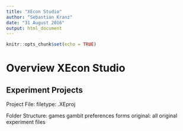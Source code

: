 ```yaml
---
title: "XEcon Studio"
author: "Sebastian Kranz"
date: "31 August 2016"
output: html_document
---
```


```r
knitr::opts_chunk$set(echo = TRUE)
```

# Overview XEcon Studio

## Experiment Projects
Project File:
  filetype: .XEproj
  
Folder Structure:
  games
  gambit
  preferences
  forms
  original:  all original experiment files
